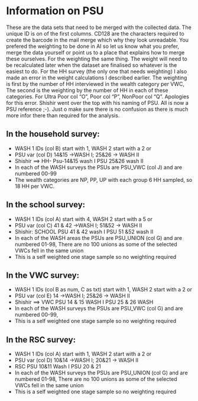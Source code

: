 # Information on PSU   
These are the data sets that need to be merged with the collected data. The unique ID is on of the first columns. CD128 are the characters required to create the barcode in the mail merge which why they look unreadable.  You prefered the weighting to be done in AI so let us know what you prefer, merge the data yourself or point us to a place that explains how to merge these ourselves.
For the weighting the same thing. The weight will need to be recalculated later when the dataset are finalised so whatever is the easiest to do.  For the HH survey (the only one that needs weighting) I also made an error in the weight calculations I described earlier.  The weighting is first by the number of HH interviewed in the wealth category per VWC, The second is the weighting by the number of HH in each of these categories. For  Ultra Poor col "O",  Poor col "P",  NonPoor col "Q". Apologies for this error.
Shishir went over the top with his naming of PSU. All is now a PSU reference ;-).  Just o make sure there is no confusion as there is much more infor there than required for the analysis.   

## In the household survey:
* WASH 1 IDs (col B) start with 1, WASH 2 start with a 2 or
* PSU var (col D) 14&15 ->WASH I; 25&26 -> WASH II
* Shishir ==> HH- Psu-14&15 wash I PSU 25&26 wash II
* In each of the WASH surveys the PSUs are PSU_VWC (col J) and are numbered  00-99
* The wealth categories are NP, PP, UP with each group 6 HH sampled, so 18 HH per VWC.

## In the school survey:
* WASH 1 IDs (col A) start with 4, WASH 2 start with a 5 or
* PSU var (col C) 41 & 42 ->WASH I; 51&52 -> WASH II
* Shishir: SCHOOL PSU 41 & 42 wash I PSU 51 &52 wash II
* In each of the WASH areas the PSUs are PSU_UNION (col G) and are numbered  01-98, There are no 100 unions as some of the selected VWCs fell in the same union
* This is a self weighted one stage sample so no weighting required 

## In the VWC survey:
* WASH 1 IDs (col B as num, C as txt) start with 1, WASH 2 start with a 2 or
* PSU var (col E) 14 ->WASH I; 25&26 -> WASH II
* Shishir ==> VWC PSU 14 & 15 WASH I PSU 25 & 26 WASH 
* In each of the WASH surveys the PSUs are PSU_VWC (col G) and are numbered  00-99,
* This is a self weighted one stage sample so no weighting required 

## In the RSC survey:
* WASH 1 IDs (col A) start with 1, WASH 2 start with a 2 or
* PSU var (col D) 10&14 ->WASH I; 20&21 -> WASH II
* RSC PSU 10&11 Wash I PSU 20 & 21
* In each of the WASH surveys the PSUs are PSU_UNION (col G) and are numbered  01-98, There  are no 100 unions as some of the selected VWCs fell in the same union
* This is a self weighted one stage sample so no weighting required 
